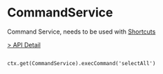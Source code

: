 # CommandService

Command Service, needs to be used with [Shortcuts](/flowgram.ai/guide/advanced/interactive/shortcuts.html)

[> API Detail](https://flowgram.ai/auto-docs/command/interfaces/CommandService.html)


```Usage

ctx.get(CommandService).execCommand('selectAll')
```
